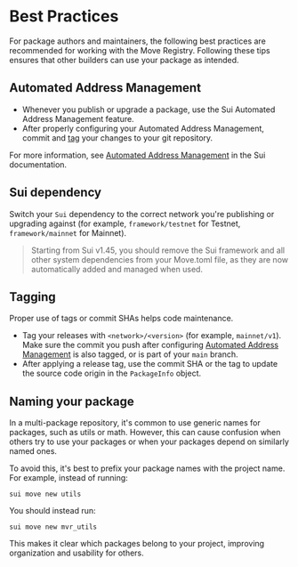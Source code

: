 
<Beta/>

# Best Practices

For package authors and maintainers, the following best practices are recommended for working with the Move Registry. Following these tips ensures that other builders can use your package as intended.

## Automated Address Management

- Whenever you publish or upgrade a package, use the Sui Automated Address Management feature.
- After properly configuring your Automated Address Management, commit and [tag](#tagging) your changes to your git repository.

For more information, see [Automated Address Management](https://docs.sui.io/concepts/sui-move-concepts/packages/automated-address-management) in the Sui documentation. 

## Sui dependency

Switch your `Sui` dependency to the correct network you're publishing or upgrading against (for example, `framework/testnet` for Testnet, `framework/mainnet` for Mainnet).

> Starting from Sui v1.45, you should remove the Sui framework and all other system dependencies from your Move.toml file, as they are now automatically added and managed when used.

## Tagging

Proper use of tags or commit SHAs helps code maintenance.

- Tag your releases with `<network>/<version>` (for example, `mainnet/v1`). Make sure the commit you push after configuring [Automated Address Management](#automated-address-management) is also tagged, or is part of your `main` branch.
- After applying a release tag, use the commit SHA or the tag to update the source code origin in the `PackageInfo` object.

## Naming your package

In a multi-package repository, it's common to use generic names for packages, such as utils or math. However, this can cause confusion when others try to use your packages or when your packages depend on similarly named ones.

To avoid this, it's best to prefix your package names with the project name. For example, instead of running:

```
sui move new utils
```

You should instead run:

```
sui move new mvr_utils
```

This makes it clear which packages belong to your project, improving organization and usability for others.
